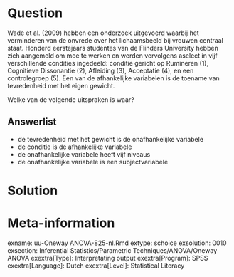 
Question
========

Wade et al. (2009) hebben een onderzoek uitgevoerd waarbij het verminderen van de onvrede over het lichaamsbeeld bij vrouwen centraal staat. Honderd eerstejaars studentes van de Flinders University hebben zich aangemeld om mee te werken en werden vervolgens aselect in vijf verschillende condities ingedeeld: conditie gericht op Rumineren (1), Cognitieve Dissonantie (2), Afleiding (3), Acceptatie (4), en een controlegroep (5). Een van de afhankelijke variabelen is de toename van tevredenheid met het eigen gewicht. 

Welke van de volgende uitspraken is waar?

  
Answerlist
----------
* de tevredenheid met het gewicht is de onafhankelijke variabele
* de conditie is de afhankelijke variabele
* de onafhankelijke variabele heeft vijf niveaus 
* de onafhankelijke variabele is een subjectvariabele




Solution
========
  


Meta-information
================
exname: uu-Oneway ANOVA-825-nl.Rmd
extype: schoice
exsolution: 0010
exsection: Inferential Statistics/Parametric Techniques/ANOVA/Oneway ANOVA
exextra[Type]: Interpretating output
exextra[Program]: SPSS
exextra[Language]: Dutch
exextra[Level]: Statistical Literacy

